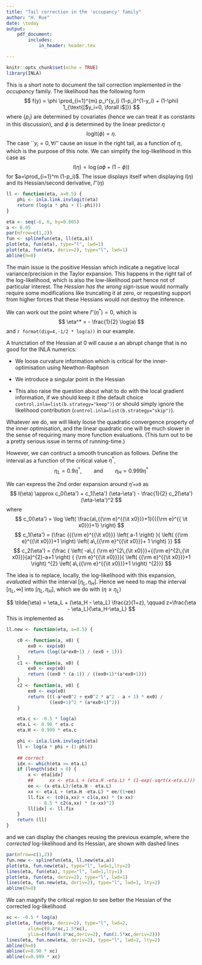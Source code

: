 ```yaml
---
title: "Tail correction in the 'occupancy' family"
author: "H. Rue"
date: \today
output: 
    pdf_document: 
        includes:
            in_header: header.tex

---
```


\def\logit#1{\text{logit}(#1)}
\def\ilogit#1{\text{inv.logit}(#1)}
\def\diag#1{\text{diag}(#1)}
\def\Cov#1#2{\text{Cov}(x_{#1}, x_{#2})}
\def\Var#1{\text{Var}(x_{#1})}

```r
knitr::opts_chunk$set(echo = TRUE)
library(INLA)
```

This is a short note to document the tail correction implemented in
the *occupancy* family.
The likelihood has the following form
$$
    f(y) = \phi \prod_{i=1}^{m} p_i^{y_i} (1-p_i)^{1-y_i} + (1-\phi)
    1_{\text{[$y_i=0, \forall i$]}}
$$
where $\{p_i\}$ are determined by covariates 
(hence we can treat it as constants in this discussion), and $\phi$ is determined 
by the linear predictor $\eta$
$$
	\logit{\phi} = \eta.
$$
The case ``$y_i=0, \forall i$'' cause an issue in the right tail, as a
function of $\eta$, which is the purpose of this note. We can simplify
the log-likelihood in this case as
$$
	l(\eta) = \log\left( a\phi + (1-\phi) \right)
$$
for $a=\prod_{i=1}^m (1-p_i)$. The issue displays itself
when displaying $l(\eta)$ and its Hessian/second derivative, $l''(\eta)$
```r
ll <- function(eta, a=0.5) {
	phi <- inla.link.invlogit(eta)
	return (log(a * phi + (1-phi)))
}

eta <- seq(-6, 6, by=0.005)
a <- 0.05
par(mfrow=c(1,2))
fun <- splinefun(eta, ll(eta,a))
plot(eta, fun(eta), type="l", lwd=1)
plot(eta, fun(eta, deriv=2), type="l", lwd=1)
abline(h=0)
```

The main issue is the positive Hessian which indicate a negative local
variance/precision in the Taylor expansion. This happens in the right
tail of the log-likelihood, which is also the low-likelihood part
hence not of particular interest. The *Hessian has the wrong
sign*-issue would normally require some modifications like truncating
it at zero, or requesting support from higher forces that these
Hessians would not destroy the inference.

We can work out the point where $l''(\eta^*)=0$, which is
$$
	\eta^* = - \frac{1}{2} \log(a)
$$
and `r format(dig=4,-1/2 * log(a))` in our example.

A trunctation of the Hessian at 0 will cause a an abrupt change that
is no good for the INLA numerics:

- We loose curvature information which is critical for the
  inner-optimisation using Newthon-Raphson

- We introduce a singular point in the Hessian

- This also raise the question about what to do with the local
  gradient information, if we should keep it (the default choice
  `control.inla=list(b.strategy="keep")`) or should simply ignore the
  likelihood contribution (`control.inla=list(b.strategy="skip")`).

Whatever we do, we will likely loose the quadratic convergence
property of the inner optimisation, and the linear quadratic one will
be much slower in the sense of requiring many more function
evaluations. (This turn out to be a pretty serious issue in terms of
running-time.)

However, we can contruct a smooth truncation as follows.  Define
the interval as a function of the critical value $\eta^*$,
$$ 
	\eta_L = 0.9 \eta^*, \qquad\text{and}\qquad \eta_H = 0.999 \eta^*
$$

We can express the 2nd order expansion around $\eta'$`=x0` as 
$$
	l(\eta) \approx c_0(\eta') + c_1(\eta') (\eta-\eta') - \frac{1}{2} c_2(\eta') (\eta-\eta')^2
$$
where
$$
	c_0(\eta') = 
\log  \left( \frac{a\,{{\rm e}^{{\it x0}}}+1}{{{\rm e}^{{
\it x0}}}+1} \right)
$$
$$
	c_1(\eta') = {\frac {{{\rm e}^{{\it x0}}} \left( a-1 \right) }{
 \left( {{\rm e}^{{\it x0}}}+1 \right)  \left( a\,{{\rm e}^{{\it x0}}}+
1 \right) }} 
$$
$$
	c_2(\eta') = {\frac { \left( -a\,{
{\rm e}^{2\,{\it x0}}}+{{\rm e}^{2\,{\it x0}}}{a}^{2}-a+1 \right) {
{\rm e}^{{\it x0}}}}{ \left( {{\rm e}^{{\it x0}}}+1 \right) ^{2}
 \left( a\,{{\rm e}^{{\it x0}}}+1 \right) ^{2}}}
$$

The idea is to replace, locally, the log-likelihood with this
expansion, *evaluated* within the interval $[\eta_L, \eta_H]$. Hence
we need to map the interval $[\eta_L, \infty]$ into $[\eta_L,
\eta_H]$, which we do with ($\eta \ge \eta_L$)

$$
	\tilde{\eta} = \eta_L + (\eta_H - \eta_L) \frac{z}{1+z}, \qquad z=\frac{\eta - \eta_L}{\eta_H-\eta_L}
$$
This is implemented as

```r
ll.new <- function(eta, a=0.5) {

	c0 <- function(a, x0) {
		ex0 <- exp(x0)
		return (log((a*ex0+1) / (ex0 + 1)))
	}
	c1 <- function(a, x0) {
		ex0 <- exp(x0)
		return ((ex0 * (a-1)) / ((ex0+1)*(a*ex0+1)))
	}
	c2 <- function(a, x0) {
		ex0 <- exp(x0)
		return (((-a*ex0^2 + ex0^2 * a^2 - a + 1) * ex0) / 
		        ((ex0+1)^2 * (a*ex0+1)^2))
	}

	eta.c <- -0.5 * log(a)
	eta.L <- 0.90 * eta.c
	eta.H <- 0.999 * eta.c

	phi <- inla.link.invlogit(eta)
	ll <- log(a * phi + (1-phi))
	
	## correct
	idx <- which(eta >= eta.L) 
	if (length(idx) > 0) {
		x <- eta[idx]
		##		xx <- eta.L + (eta.H -eta.L) * (1-exp(-sqrt(x-eta.L)))
		ee <- (x-eta.L)/(eta.H - eta.L)
		xx <- eta.L + (eta.H -eta.L) * ee/(1+ee)
		ll.fix <- (c0(a,xx) + c1(a,xx) * (x-xx) 
			- 0.5 * c2(a,xx) * (x-xx)^2)
		ll[idx] <- ll.fix
	}
	return (ll)
}
```
and we can display the changes reusing the previous example, where the
		*corrected* log-likelihood and its Hessian, are shown with dashed lines
```r
par(mfrow=c(1,2))
fun.new <- splinefun(eta, ll.new(eta,a))
plot(eta, fun.new(eta), type="l", lwd=1,lty=2)
lines(eta, fun(eta), type="l", lwd=1,lty=1)
plot(eta, fun(eta, deriv=2), type="l", lwd=1)
lines(eta, fun.new(eta, deriv=2), type="l", lwd=1, lty=2)
abline(h=0)
```

We can magnify the critical region to see better the Hessian of the
corrected log-likelihood

```r
xc <- -0.5 * log(a)
plot(eta, fun(eta, deriv=2), type="l", lwd=2,
		xlim=c(0.8*xc,1.5*xc),
		ylim=c(fun(0.8*xc,deriv=2), fun(1.5*xc,deriv=2)))
lines(eta, fun.new(eta, deriv=2), type="l", lwd=2, lty=2)
abline(h=0)
abline(v=0.90 * xc)
abline(v=0.999 * xc)
```
